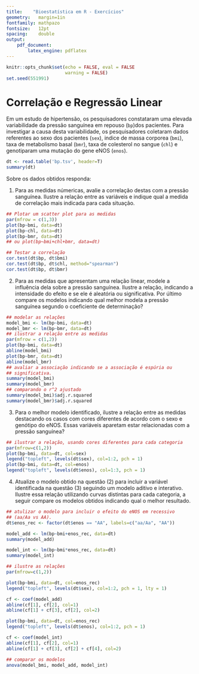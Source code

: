 ```yaml
---
title:    "Bioestatística em R - Exercícios"
geometry:   margin=1in
fontfamily: mathpazo
fontsize:   12pt
spacing:    double
output:
    pdf_document:
        latex_engine: pdflatex
---
```


```r
knitr::opts_chunk$set(echo = FALSE, eval = FALSE
                      warning = FALSE)
set.seed(551991)
```

\begin{itemize}
    \item[] \makebox[2cm]{Nome:\hfill}      \line(1,0){250}
    \item[] \makebox[2cm]{Data:\hfill}      \line(1,0){250}
    \item[] \makebox[2cm]{Matricula:\hfill} \line(1,0){250}
\end{itemize}

# Correlação e Regressão Linear

Em um estudo de hipertensão, os pesquisadores constataram uma elevada
variabilidade da pressão sanguínea em repouso (`bp`)dos pacientes. Para
investigar a causa desta variabilidade, os pesquisadores coletaram dados
referentes ao sexo dos pacientes (`sex`), indice de massa corporea (`bmi`),
taxa de metabolismo basal (`bmr`), taxa de colesterol no sangue (`chl`)
e genotiparam uma mutação do gene eNOS (`enos`).

```r
dt <- read.table('bp.tsv', header=T)
summary(dt)
```

Sobre os dados obtidos responda:

1. Para as medidas númericas, avalie a correlação destas com a pressão
   sanguínea. Ilustre a relação entre as variáveis e indique qual a
   medida de correlação mais indicada para cada situação.

```r
## Plotar um scatter plot para as medidas
par(mfrow = c(1,3))
plot(bp~bmi, data=dt)
plot(bp~chl, data=dt)
plot(bp~bmr, data=dt)
## ou plot(bp~bmi+chl+bmr, data=dt)

## Testar a correlação
cor.test(dt$bp, dt$bmi)
cor.test(dt$bp, dt$chl, method="spearman")
cor.test(dt$bp, dt$bmr)
```

2. Para as medidas que apresentam uma relação linear, modele a
   influência dela sobre a pressão sanguínea. Ilustre a relação,
   indicando a intensidade do efeito e se ele é aleatória ou
   significativa. Por último compare os modelos indicando qual melhor
   modela a pressão sanguínea segundo o coeficiente de determinação?

```r
## modelar as relações
model_bmi <- lm(bp~bmi, data=dt)
model_bmr <- lm(bp~bmr, data=dt)
## ilustrar a relação entre as medidas
par(mfrow = c(1,2))
plot(bp~bmi, data=dt)
abline(model_bmi)
plot(bp~bmr, data=dt)
abline(model_bmr)
## avaliar a associação indicando se a associação é espúria ou
## significativa.
summary(model_bmi)
summary(model_bmr)
## comparando o r^2 ajustado
summary(model_bmi)$adj.r.squared
summary(model_bmr)$adj.r.squared
```

3. Para o melhor modelo identificado, ilustre a relação entre as
   medidas destacando os casos com cores diferentes de acordo com
   o sexo e genótipo do eNOS. Essas variáveis aparetam estar
   relacionadas com a pressão sanguínea?

```r
## ilustrar a relação, usando cores diferentes para cada categoria
par(mfrow=c(1,2))
plot(bp~bmi, data=dt, col=sex)
legend("topleft", levels(dt$sex), col=1:2, pch = 1)
plot(bp~bmi, data=dt, col=enos)
legend("topleft", levels(dt$enos), col=1:3, pch = 1)
```

4. Atualize o modelo obtido na questão (2) para incluir a variável
   identificada na questão (3) seguindo um modelo aditivo e interativo.
   Ilustre essa relação utilizando curvas distintas para cada categoria,
   a seguir compare os modelos obtidos indicando qual o melhor resultado.

```r
## atulizar o modelo para incluir o efeito do eNOS em recessivo
## (aa/Aa vs AA).
dt$enos_rec <- factor(dt$enos == "AA", labels=c("aa/Aa", "AA"))

model_add <- lm(bp~bmi+enos_rec, data=dt)
summary(model_add)

model_int <- lm(bp~bmi*enos_rec, data=dt)
summary(model_int)

## ilustre as relações
par(mfrow=c(1,2))

plot(bp~bmi, data=dt, col=enos_rec)
legend("topleft", levels(dt$sex), col=1:2, pch = 1, lty = 1)

cf <- coef(model_add)
abline(cf[1], cf[2], col=1)
abline(cf[1] + cf[3], cf[2], col=2)

plot(bp~bmi, data=dt, col=enos_rec)
legend("topleft", levels(dt$enos), col=1:2, pch = 1)

cf <- coef(model_int)
abline(cf[1], cf[2], col=1)
abline(cf[1] + cf[3], cf[2] + cf[4], col=2)

## comparar os modelos
anova(model_bmi, model_add, model_int)
```

